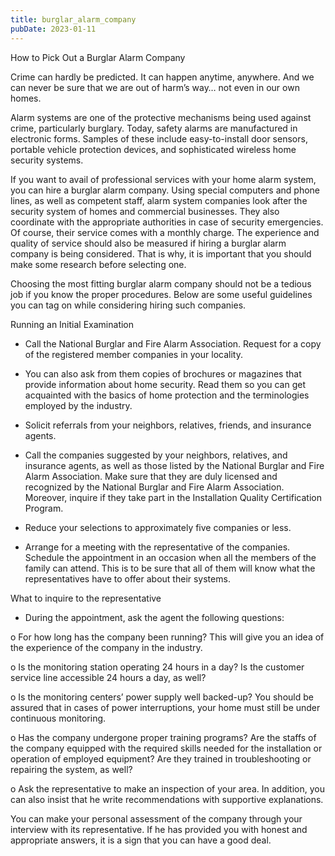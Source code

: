 ```yaml
---
title: burglar_alarm_company
pubDate: 2023-01-11
---
```


How to Pick Out a Burglar Alarm Company


Crime can hardly be predicted. It can happen anytime, anywhere. And we can never be sure that we are out of harm’s way… not even in our own homes.

Alarm systems are one of the protective mechanisms being used against crime, particularly burglary. Today, safety alarms are manufactured in electronic forms. Samples of these include easy-to-install door sensors, portable vehicle protection devices, and sophisticated wireless home security systems.

If you want to avail of professional services with your home alarm system, you can hire a burglar alarm company. Using special computers and phone lines, as well as competent staff, alarm system companies look after the security system of homes and commercial businesses. They also coordinate with the appropriate authorities in case of security emergencies. Of course, their service comes with a monthly charge. The experience and quality of service should also be measured if hiring a burglar alarm company is being considered. That is why, it is important that you should make some research before selecting one.

Choosing the most fitting burglar alarm company should not be a tedious job if you know the proper procedures. Below are some useful guidelines you can tag on while considering hiring such companies.

Running an Initial Examination

* Call the National Burglar and Fire Alarm Association. Request for a copy of the registered member companies in your locality.

* You can also ask from them copies of brochures or magazines that provide information about home security. Read them so you can get acquainted with the basics of home protection and the terminologies employed by the industry.

* Solicit referrals from your neighbors, relatives, friends, and insurance agents.

* Call the companies suggested by your neighbors, relatives, and insurance agents, as well as those listed by the National Burglar and Fire Alarm Association. Make sure that they are duly licensed and recognized by the National Burglar and Fire Alarm Association. Moreover, inquire if they take part in the Installation Quality Certification Program.

* Reduce your selections to approximately five companies or less.

* Arrange for a meeting with the representative of the companies. Schedule the appointment in an occasion when all the members of the family can attend. This is to be sure that all of them will know what the representatives have to offer about their systems.

What to inquire to the representative

* During the appointment, ask the agent the following questions:

o For how long has the company been running? This will give you an idea of the experience of the company in the industry.

o Is the monitoring station operating 24 hours in a day? Is the customer service line accessible 24 hours a day, as well?

o Is the monitoring centers’ power supply well backed-up? You should be assured that in cases of power interruptions, your home must still be under continuous monitoring.

o Has the company undergone proper training programs? Are the staffs of the company equipped with the required skills needed for the installation or operation of employed equipment? Are they trained in troubleshooting or repairing the system, as well?

o Ask the representative to make an inspection of your area. In addition, you can also insist that he write recommendations with supportive explanations.

You can make your personal assessment of the company through your interview with its representative. If he has provided you with honest and appropriate answers, it is a sign that you can have a good deal.